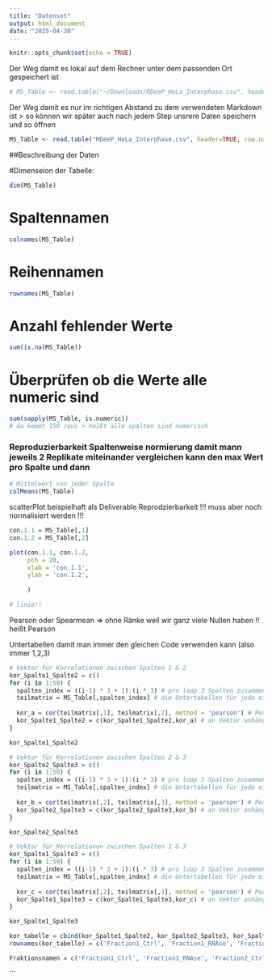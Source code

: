 ```yaml
---
title: "Datenset"
output: html_document
date: "2025-04-30"
---
```


```r
knitr::opts_chunk$set(echo = TRUE)
```

Der Weg damit es lokal auf dem Rechner unter dem passenden Ort gespeichert ist

```r
# MS_Table <- read.table("~/Downloads/RDeeP_HeLa_Interphase.csv", header=TRUE, row.names=1, sep = ";")
```

Der Weg damit es nur im richtigen Abstand zu dem verwendeten Markdown ist \> so können wir später auch nach jedem Step unsrere Daten speichern und so öffnen

```r
MS_Table <- read.table("RDeeP_HeLa_Interphase.csv", header=TRUE, row.names=1, sep = ";")
```

##Beschreibung der Daten

#Dimenseion der Tabelle:

```r
dim(MS_Table)
```

# Spaltennamen

```r
colnames(MS_Table)
```

# Reihennamen

```r
rownames(MS_Table)
```

# Anzahl fehlender Werte

```r
sum(is.na(MS_Table))
```

# Überprüfen ob die Werte alle numeric sind

```r
sum(sapply(MS_Table, is.numeric))
# da kommt 150 raus > heißt alle spalten sind numerisch 
```

### Reproduzierbarkeit Spaltenweise normierung damit mann jeweils 2 Replikate miteinander vergleichen kann den max Wert pro Spalte und dann

```r
# Mittelwert von jeder Spalte
colMeans(MS_Table)
```

scatterPlot beispielhaft als Deliverable Reprodzierbarkeit !!! muss aber noch normalisiert werden !!!

```r
con.1.1 = MS_Table[,1]
con.1.2 = MS_Table[,2]

plot(con.1.1, con.1.2, 
     pch = 20,
     xlab = 'con.1.1',
     ylab = 'con.1.2',
     
     )

# linie!!
```

Pearson oder Spearmean =>  ohne Ränke weil wir ganz viele Nullen haben !! heißt Pearson 

Untertabellen damit man immer den gleichen Code verwenden kann (also immer 1,2,3)

```r
# Vektor für Korrelationen zwischen Spalten 1 & 2
kor_Spalte1_Spalte2 = c()
for (i in 1:50) {
  spalten_index = ((i-1) * 3 + 1):(i * 3) # pro loop 3 Spalten zusammen
  teilmatrix = MS_Table[,spalten_index] # die Untertabellen für jede einzelne Fraktion
  
  kor_a = cor(teilmatrix[,1], teilmatrix[,2], method = 'pearson') # Pearsonkorrelation von Spalte 1 & 2
  kor_Spalte1_Spalte2 = c(kor_Spalte1_Spalte2,kor_a) # an Vektor anhängen
}

kor_Spalte1_Spalte2
```


```r
# Vektor für Korrelationen zwischen Spalten 2 & 3
kor_Spalte2_Spalte3 = c()
for (i in 1:50) {
  spalten_index = ((i-1) * 3 + 1):(i * 3) # pro loop 3 Spalten zusammen
  teilmatrix = MS_Table[,spalten_index] # die Untertabellen für jede einzelne Fraktion
  
  kor_b = cor(teilmatrix[,2], teilmatrix[,3], method = 'pearson') # Pearsonkorrelation von Spalte 2 & 3
  kor_Spalte2_Spalte3 = c(kor_Spalte2_Spalte3,kor_b) # an Vektor anhängen
}

kor_Spalte2_Spalte3
```


```r
# Vektor für Korrelationen zwischen Spalten 1 & 3
kor_Spalte1_Spalte3 = c()
for (i in 1:50) {
  spalten_index = ((i-1) * 3 + 1):(i * 3) # pro loop 3 Spalten zusammen
  teilmatrix = MS_Table[,spalten_index] # die Untertabellen für jede einzelne Fraktion
  
  kor_c = cor(teilmatrix[,2], teilmatrix[,3], method = 'pearson') # Pearsonkorrelation von Spalte 1 & 3
  kor_Spalte1_Spalte3 = c(kor_Spalte1_Spalte3,kor_c) # an Vektor anhängen
}

kor_Spalte1_Spalte3
```

```r
kor_tabelle = cbind(kor_Spalte1_Spalte2, kor_Spalte2_Spalte3, kor_Spalte1_Spalte3)
rownames(kor_tabelle) = c('Fraction1_Ctrl', 'Fraction1_RNAse', 'Fraction2_Ctrl', 'Fraction2_RNAse','Fraction3_Ctrl', 'Fraction3_RNAse','Fraction4_Ctrl', 'Fraction4_RNAse','Fraction5_Ctrl', 'Fraction5_RNAse','Fraction6_Ctrl', 'Fraction6_RNAse','Fraction7_Ctrl', 'Fraction7_RNAse','Fraction8_Ctrl', 'Fraction8_RNAse','Fraction9_Ctrl', 'Fraction9_RNAse','Fraction10_Ctrl', 'Fraction10_RNAse','Fraction11_Ctrl', 'Fraction11_RNAse','Fraction12_Ctrl', 'Fraction12_RNAse','Fraction13_Ctrl', 'Fraction13_RNAse','Fraction14_Ctrl', 'Fraction14_RNAse','Fraction15_Ctrl', 'Fraction15_RNAse','Fraction16_Ctrl', 'Fraction16_RNAse','Fraction17_Ctrl', 'Fraction17_RNAse','Fraction18_Ctrl', 'Fraction18_RNAse','Fraction19_Ctrl', 'Fraction19_RNAse','Fraction20_Ctrl', 'Fraction20_RNAse','Fraction21_Ctrl', 'Fraction21_RNAse','Fraction22_Ctrl', 'Fraction22_RNAse','Fraction23_Ctrl', 'Fraction23_RNAse','Fraction24_Ctrl', 'Fraction24_RNAse','Fraction25_Ctrl', 'Fraction25_RNAse')
```

```r
Fraktionsnamen = c('Fraction1_Ctrl', 'Fraction1_RNAse', 'Fraction2_Ctrl', 'Fraction2_RNAse','Fraction3_Ctrl', 'Fraction3_RNAse','Fraction4_Ctrl', 'Fraction4_RNAse','Fraction5_Ctrl', 'Fraction5_RNAse','Fraction6_Ctrl', 'Fraction6_RNAse','Fraction7_Ctrl', 'Fraction7_RNAse','Fraction8_Ctrl', 'Fraction8_RNAse','Fraction9_Ctrl', 'Fraction9_RNAse','Fraction10_Ctrl', 'Fraction10_RNAse','Fraction11_Ctrl', 'Fraction11_RNAse','Fraction12_Ctrl', 'Fraction12_RNAse','Fraction13_Ctrl', 'Fraction13_RNAse','Fraction14_Ctrl', 'Fraction14_RNAse','Fraction15_Ctrl', 'Fraction15_RNAse','Fraction16_Ctrl', 'Fraction16_RNAse','Fraction17_Ctrl', 'Fraction17_RNAse','Fraction18_Ctrl', 'Fraction18_RNAse','Fraction19_Ctrl', 'Fraction19_RNAse','Fraction20_Ctrl', 'Fraction20_RNAse','Fraction21_Ctrl', 'Fraction21_RNAse','Fraction22_Ctrl', 'Fraction22_RNAse','Fraction23_Ctrl', 'Fraction23_RNAse','Fraction24_Ctrl', 'Fraction24_RNAse','Fraction25_Ctrl', 'Fraction25_RNAse')
```

```
